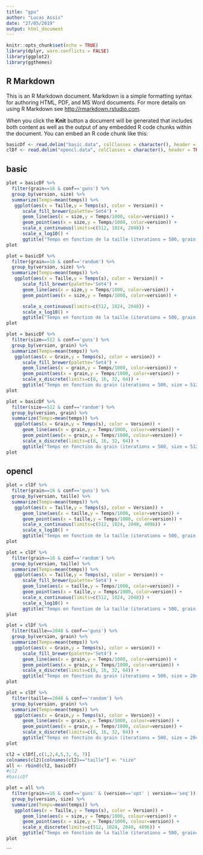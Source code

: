 ```yaml
---
title: "gpu"
author: "Lucas Assis"
date: "27/05/2019"
output: html_document
---
```


```r
knitr::opts_chunk$set(echo = TRUE)
library(dplyr, warn.conflicts = FALSE)
library(ggplot2)
library(ggthemes)

```

## R Markdown

This is an R Markdown document. Markdown is a simple formatting syntax for authoring HTML, PDF, and MS Word documents. For more details on using R Markdown see <http://rmarkdown.rstudio.com>.

When you click the **Knit** button a document will be generated that includes both content as well as the output of any embedded R code chunks within the document. You can embed an R code chunk like this:

```r
basicDf <- read.delim("basic.data", colClasses = character(), header = TRUE, sep = ";")
clDf <- read.delim("opencl.data", colClasses = character(), header = TRUE, sep = ";")
```


## basic
```r
plot = basicDf %>%
  filter(grain==16 & conf=='guns') %>%
  group_by(version, size) %>%
  summarize(Temps=mean(temps)) %>%
   ggplot(aes(x = Taille,y = Temps(s), color = Version)) +
      scale_fill_brewer(palette='Set4') +
      geom_line(aes(x = size,y = Temps/1000, color=version)) +
      geom_point(aes(x = size,y = Temps/1000, color=version)) +
      scale_x_continuous(limits=c(512, 1024, 2048)) +
      scale_x_log10() +
      ggtitle("Temps en fonction de la taille (iterations = 500, grain = 16, conf = guns)")
plot
```

```r
plot = basicDf %>%
  filter(grain==16 & conf=='random') %>%
  group_by(version, size) %>%
  summarize(Temps=mean(temps)) %>%
   ggplot(aes(x = Taille,y = Temps(s), color = Version)) +
      scale_fill_brewer(palette='Set4') +
      geom_line(aes(x = size,y = Temps/1000, color=version)) +
      geom_point(aes(x = size,y = Temps/1000, color=version)) +

      scale_x_continuous(limits=c(512, 1024, 2048)) +
      scale_x_log10() +
      ggtitle("Temps en fonction de la taille (iterations = 500, grain = 16, conf = random)")
plot
```

```r
plot = basicDf %>%
  filter(size==512 & conf=='guns') %>%
  group_by(version, grain) %>%
  summarize(Temps=mean(temps)) %>%
   ggplot(aes(x = Grain,y = Temps(s), color = version)) +
      scale_fill_brewer(palette='Set4') +
      geom_line(aes(x = grain,y = Temps/1000, color=version)) +
      geom_point(aes(x = grain,y = Temps/1000, color=version)) +
      scale_x_discrete(limits=c(8, 16, 32, 64)) +
      ggtitle("Temps en fonction du grain (iterations = 500, size = 512, conf = guns)")
plot
```

```r
plot = basicDf %>%
  filter(size==512 & conf=='random') %>%
  group_by(version, grain) %>%
  summarize(Temps=mean(temps)) %>%
   ggplot(aes(x = Grain,y = Temps(s), color = Version)) +
      geom_line(aes(x = grain,y = Temps/1000, colour=version)) +
      geom_point(aes(x = grain,y = Temps/1000, colour=version)) +
      scale_x_discrete(limits=c(8, 16, 32, 64)) +
      ggtitle("Temps en fonction du grain (iterations = 500, size = 512, conf = random)")
plot
```


## opencl
```r
plot = clDf %>%
  filter(grain==16 & conf=='guns') %>%
  group_by(version, taille) %>%
  summarize(Temps=mean(temps)) %>%
   ggplot(aes(x = Taille,y = Temps(s), color = Version)) +
      geom_line(aes(x = taille,y = Temps/1000, color=version)) +
      geom_point(aes(x = taille,y = Temps/1000, color=version)) +
      scale_x_continuous(limits=c(512, 1024, 2048, 4096)) +
      scale_x_log10() +
      ggtitle("Temps en fonction de la taille (iterations = 500, grain = 16, conf = guns)")
plot
```

```r
plot = clDf %>%
  filter(grain==16 & conf=='random') %>%
  group_by(version, taille) %>%
  summarize(Temps=mean(temps)) %>%
   ggplot(aes(x = Taille,y = Temps(s), color = Version)) +
      scale_fill_brewer(palette='Set4') +
      geom_line(aes(x = taille,y = Temps/1000, color=version)) +
      geom_point(aes(x = taille,y = Temps/1000, color=version)) +
      scale_x_continuous(limits=c(512, 1024, 2048)) +
      scale_x_log10() +
      ggtitle("Temps en fonction de la taille (iterations = 500, grain = 16, conf = random)")
plot
```

```r
plot = clDf %>%
  filter(taille==2048 & conf=='guns') %>%
  group_by(version, grain) %>%
  summarize(Temps=mean(temps)) %>%
   ggplot(aes(x = Grain,y = Temps(s), color = version)) +
      scale_fill_brewer(palette='Set4') +
      geom_line(aes(x = grain,y = Temps/1000, color=version)) +
      geom_point(aes(x = grain,y = Temps/1000, color=version)) +
      scale_x_discrete(limits=c(8, 16, 32, 64)) +
      ggtitle("Temps en fonction du grain (iterations = 500, size = 2048, conf = guns)")
plot
```

```r
plot = clDf %>%
  filter(taille==2048 & conf=='random') %>%
  group_by(version, grain) %>%
  summarize(Temps=mean(temps)) %>%
   ggplot(aes(x = Grain,y = Temps(s), color = Version)) +
      geom_line(aes(x = grain,y = Temps/1000, colour=version)) +
      geom_point(aes(x = grain,y = Temps/1000, colour=version)) +
      scale_x_discrete(limits=c(8, 16, 32, 64)) +
      ggtitle("Temps en fonction du grain (iterations = 500, size = 2048, conf = random)")
plot
```

```r
cl2 = clDf[,c(1,2,4,5,3, 6, 7)]
colnames(cl2)[colnames(cl2)=="taille"] <- "size"
all <- rbind(cl2, basicDf)
#cl2
#basicDf

plot = all %>%
  filter(grain==16 & conf=='guns' & (version=='opt' | version=='seq')) %>%
  group_by(version, size) %>%
  summarize(Temps=mean(temps)) %>%
   ggplot(aes(x = Taille,y = Temps(s), color = Version)) +
      geom_line(aes(x = size,y = Temps/1000, colour=version)) +
      geom_point(aes(x = size,y = Temps/1000, colour=version)) +
      scale_x_discrete(limits=c(512, 1024, 2048, 4096)) +
      ggtitle("Temps en fonction de la taille (iterations = 500, grain=16, conf = guns)")
plot
```

```
